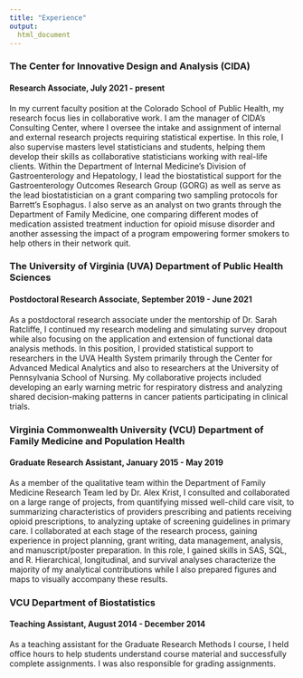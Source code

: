 ```yaml
---
title: "Experience"
output: 
  html_document
---
```


### The Center for Innovative Design and Analysis (CIDA)
#### Research Associate, July 2021 - present

In my current faculty position at the Colorado School of Public Health, my research focus lies in collaborative work. I am the manager of CIDA's Consulting Center, where I oversee the intake and assignment of internal and external research projects requiring statistical expertise. In this role, I also supervise masters level statisticians and students, helping them develop their skills as collaborative statisticians working with real-life clients. Within the Department of Internal Medicine's Division of Gastroenterology and Hepatology, I lead the biostatistical support for the Gastroenterology Outcomes Research Group (GORG) as well as serve as the lead biostatistician on a grant comparing two sampling protocols for Barrett's Esophagus. I also serve as an analyst on two grants through the Department of Family Medicine, one comparing different modes of medication assisted treatment induction for opioid misuse disorder and another assessing the impact of a program empowering former smokers to help others in their network quit. 


### The University of Virginia (UVA) Department of Public Health Sciences
#### Postdoctoral Research Associate, September 2019 - June 2021

As a postdoctoral research associate under the mentorship of Dr. Sarah Ratcliffe, I continued my research modeling and simulating survey dropout while also focusing on the application and extension of functional data analysis methods. In this position, I provided statistical support to researchers in the UVA Health System primarily through the Center for Advanced Medical Analytics and also to researchers at the University of Pennsylvania School of Nursing. My collaborative projects included developing an early warning metric for respiratory distress and analyzing shared decision-making patterns in cancer patients participating in clinical trials. 




### Virginia Commonwealth University (VCU) Department of Family Medicine and Population Health
#### Graduate Research Assistant, January 2015 - May 2019

As a member of the qualitative team within the Department of Family Medicine Research Team led by Dr. Alex Krist, I consulted and collaborated on a large range of projects, from quantifying missed well-child care visit, to summarizing characteristics of providers prescribing and patients receiving opioid prescriptions, to analyzing uptake of screening guidelines in primary care. I collaborated at each stage of the research process, gaining experience in project planning, grant writing, data management, analysis, and manuscript/poster preparation. In this role, I gained skills in SAS, SQL, and R. Hierarchical, longitudinal, and survival analyses characterize the majority of my analytical contributions while I also prepared figures and maps to visually accompany these results. 



### VCU Department of Biostatistics
#### Teaching Assistant, August 2014 - December 2014

As a teaching assistant for the Graduate Research Methods I course, I held office hours to help students understand course material and successfully complete assignments. I was also responsible for grading assignments.

